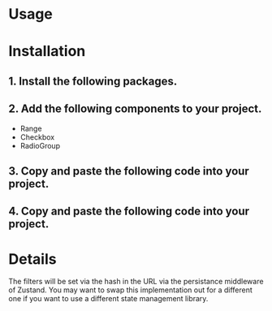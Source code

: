 
<Meta of={Stories} />

# Usage

<Canvas of={Stories.Default} />

<Controls />

# Installation

## 1. Install the following packages.

<Source language="bash" code="npm install zustand" />

## 2. Add the following components to your project.

- Range
- Checkbox
- RadioGroup

## 3. Copy and paste the following code into your project.

<Source language="tsx" code={Hooks} />

## 4. Copy and paste the following code into your project.

<Source language="tsx" code={Code} />

# Details

The filters will be set via the hash in the URL via the persistance middleware of Zustand. You may want to swap this implementation out for a different one if you want to use a different state management library.
